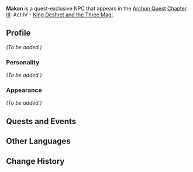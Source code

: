 {{Character Infobox
|type             = Quest NPC
|image            = NPC Makan.png
|region           = Sumeru

|ancestry         = <!-- Clan/family -->
|father           = 
|mother           = 
|spouse           = 
|sibling          = 
|child            = 
|relative         = 

|voiceEN          = 
|voiceCN          = 
|voiceJP          = 
}}
'''Makan''' is a quest-exclusive NPC that appears in the [[Archon Quest]] [[Chapter III]]: Act IV - [[King Deshret and the Three Magi]].
<!--
==Location==
<gallery>
NPC Location Makan.png|Makan's location
NPC Location Makan Context.png|Additional context
</gallery>
-->
==Profile==
<!-- Detailed story/lore information goes here. -->
''(To be added.)''

===Personality===
''(To be added.)''

===Appearance===
<!-- Keep appearance section short and concise. Limit to 2 paragraphs with 3-4 sentences each. -->
''(To be added.)''

==Quests and Events==
{{Quests and Events}}
<!--
==Trivia==
* 
-->
==Other Languages==
{{Other Languages
|default_hidden = 1
|en      = Makan
|zhs     = 马坎
|zhs_rm  = Mǎkǎn
|zht     = 馬坎
|zht_rm  = Mǎkǎn
|ja      = マカン
|ja_rm   = Makan
|ko      = 마칸
|ko_rm   = Makan
|es      = Makán
|fr      = Makan
|ru      = Макан
|th      = Makan
|vi      = Makan
|de      = Makan
|id      = Makan
|pt      = Makan
|tr      = Makan
|it      = Makan
}}

==Change History==
{{Change History|3.1}}
<!--
==References==
{{Reflist}}
-->